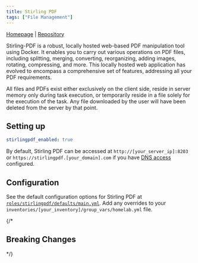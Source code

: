 ```yaml
---
title: Stirling PDF
tags: ["File Management"]
---
```



[Homepage](https://www.stirling.com/) |
[Repository](https://github.com/Stirling-Tools/Stirling-PDF)

<Tags tags={frontmatter.tags} />

Stirling-PDF is a robust, locally hosted web-based PDF manipulation tool using Docker. It enables you to carry out various operations on PDF files, including splitting, merging, converting, reorganizing, adding images, rotating, compressing, and more. This locally hosted web application has evolved to encompass a comprehensive set of features, addressing all your PDF requirements.

All files and PDFs exist either exclusively on the client side, reside in server memory only during task execution, or temporarily reside in a file solely for the execution of the task. Any file downloaded by the user will have been deleted from the server by that point.

## Setting up

```yaml title="inventories/homelab/group_vars/homelab.yml"
stirlingpdf_enabled: true
```

By default, Stirling PDF can be accessed at `http://[your_server_ip]:8203` or `https://stirlingpdf.[your_domain].com` if you have [DNS access](../../guides/dns-access/) configured.

## Configuration

See the default configuration options for Stirling PDF at [`roles/stirlingpdf/defaults/main.yml`](https://github.com/Dylancyclone/ansible-homelab-orchestration/blob/main/roles/stirlingpdf/defaults/main.yml).
Add any overrides to your `inventories/[your_inventory]/group_vars/homelab.yml` file.

{/* 

## Breaking Changes

*/}